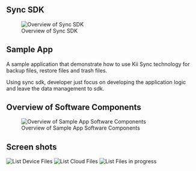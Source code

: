 == Sync SDK ==

[[File:sync.png|link=http://static.kii.com/hm/img|Overview of Sync SDK]]

== Sample App == 

A sample application that demonstrate how to use Kii Sync technology for backup files, restore files and trash files. 

Using sync sdk, developer just focus on developing the application logic and leave the data management to sdk. &nbsp; 

== Overview of Software Components == 

[[File:SyncSampleComponentsOverview.png|link=http://static.kii.com/hm/img|Overview of Sample App Software Components]]


== Screen shots == 

[[File:http://static.kii.com/hm/img/DeviceTab.png|link=http://static.kii.com/hm/img|List Device Files]]
[[File:http://static.kii.com/hm/img/CloudTab.png|link=http://static.kii.com/hm/img|List Cloud Files]]
[[File:http://static.kii.com/hm/img/ProgressUI.png|link=http://static.kii.com/hm/img|List Files in progress]]
 
